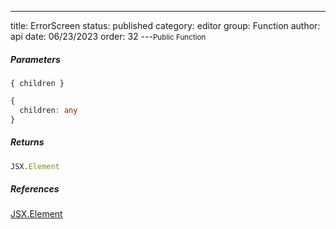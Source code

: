 ---
title: ErrorScreen
status: published
category: editor
group: Function
author: api
date: 06/23/2023
order: 32
---<Small>Public Function</Small>




##### Parameters


<ParametersTable>

<ParametersTableRow>
<ParametersTableName>

`{ children }`

</ParametersTableName>
<ParametersTableDescription>

```ts
{
  children: any
}
```



</ParametersTableDescription>
</ParametersTableRow>
</ParametersTable>

##### Returns


```ts
JSX.Element
```

##### References

[JSX.Element](/gen/@types/react-__global-JSX-Element-interface)

